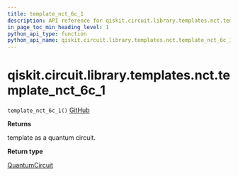 ```yaml
---
title: template_nct_6c_1
description: API reference for qiskit.circuit.library.templates.nct.template_nct_6c_1
in_page_toc_min_heading_level: 1
python_api_type: function
python_api_name: qiskit.circuit.library.templates.nct.template_nct_6c_1
---
```


# qiskit.circuit.library.templates.nct.template\_nct\_6c\_1

<span id="qiskit.circuit.library.templates.nct.template_nct_6c_1" />

`template_nct_6c_1()` [GitHub](https://github.com/qiskit/qiskit/tree/stable/0.18/qiskit/circuit/library/templates/nct/template_nct_6c_1.py "view source code")

**Returns**

template as a quantum circuit.

**Return type**

[QuantumCircuit](qiskit.circuit.QuantumCircuit "qiskit.circuit.QuantumCircuit")

